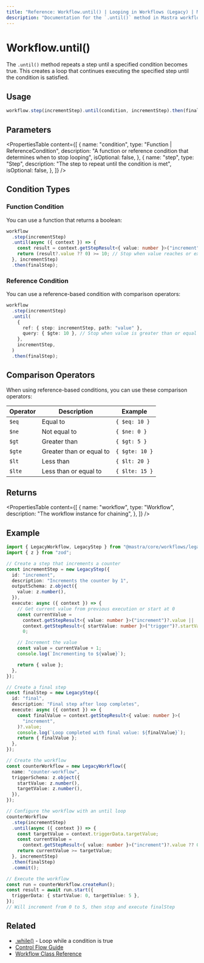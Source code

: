```yaml
---
title: "Reference: Workflow.until() | Looping in Workflows (Legacy) | Mastra Docs"
description: "Documentation for the `.until()` method in Mastra workflows, which repeats a step until a specified condition becomes true."
---
```


# Workflow.until()

The `.until()` method repeats a step until a specified condition becomes true. This creates a loop that continues executing the specified step until the condition is satisfied.

## Usage

```typescript
workflow.step(incrementStep).until(condition, incrementStep).then(finalStep);
```

## Parameters

<PropertiesTable
  content={[
    {
      name: "condition",
      type: "Function | ReferenceCondition",
      description:
        "A function or reference condition that determines when to stop looping",
      isOptional: false,
    },
    {
      name: "step",
      type: "Step",
      description: "The step to repeat until the condition is met",
      isOptional: false,
    },
  ]}
/>

## Condition Types

### Function Condition

You can use a function that returns a boolean:

```typescript
workflow
  .step(incrementStep)
  .until(async ({ context }) => {
    const result = context.getStepResult<{ value: number }>("increment");
    return (result?.value ?? 0) >= 10; // Stop when value reaches or exceeds 10
  }, incrementStep)
  .then(finalStep);
```

### Reference Condition

You can use a reference-based condition with comparison operators:

```typescript
workflow
  .step(incrementStep)
  .until(
    {
      ref: { step: incrementStep, path: "value" },
      query: { $gte: 10 }, // Stop when value is greater than or equal to 10
    },
    incrementStep,
  )
  .then(finalStep);
```

## Comparison Operators

When using reference-based conditions, you can use these comparison operators:

| Operator | Description              | Example        |
| -------- | ------------------------ | -------------- |
| `$eq`    | Equal to                 | `{ $eq: 10 }`  |
| `$ne`    | Not equal to             | `{ $ne: 0 }`   |
| `$gt`    | Greater than             | `{ $gt: 5 }`   |
| `$gte`   | Greater than or equal to | `{ $gte: 10 }` |
| `$lt`    | Less than                | `{ $lt: 20 }`  |
| `$lte`   | Less than or equal to    | `{ $lte: 15 }` |

## Returns

<PropertiesTable
  content={[
    {
      name: "workflow",
      type: "Workflow",
      description: "The workflow instance for chaining",
    },
  ]}
/>

## Example

```typescript
import { LegacyWorkflow, LegacyStep } from "@mastra/core/workflows/legacy";
import { z } from "zod";

// Create a step that increments a counter
const incrementStep = new LegacyStep({
  id: "increment",
  description: "Increments the counter by 1",
  outputSchema: z.object({
    value: z.number(),
  }),
  execute: async ({ context }) => {
    // Get current value from previous execution or start at 0
    const currentValue =
      context.getStepResult<{ value: number }>("increment")?.value ||
      context.getStepResult<{ startValue: number }>("trigger")?.startValue ||
      0;

    // Increment the value
    const value = currentValue + 1;
    console.log(`Incrementing to ${value}`);

    return { value };
  },
});

// Create a final step
const finalStep = new LegacyStep({
  id: "final",
  description: "Final step after loop completes",
  execute: async ({ context }) => {
    const finalValue = context.getStepResult<{ value: number }>(
      "increment",
    )?.value;
    console.log(`Loop completed with final value: ${finalValue}`);
    return { finalValue };
  },
});

// Create the workflow
const counterWorkflow = new LegacyWorkflow({
  name: "counter-workflow",
  triggerSchema: z.object({
    startValue: z.number(),
    targetValue: z.number(),
  }),
});

// Configure the workflow with an until loop
counterWorkflow
  .step(incrementStep)
  .until(async ({ context }) => {
    const targetValue = context.triggerData.targetValue;
    const currentValue =
      context.getStepResult<{ value: number }>("increment")?.value ?? 0;
    return currentValue >= targetValue;
  }, incrementStep)
  .then(finalStep)
  .commit();

// Execute the workflow
const run = counterWorkflow.createRun();
const result = await run.start({
  triggerData: { startValue: 0, targetValue: 5 },
});
// Will increment from 0 to 5, then stop and execute finalStep
```

## Related

- [.while()](./while.mdx) - Loop while a condition is true
- [Control Flow Guide](../../docs/workflows-legacy/control-flow.mdx)
- [Workflow Class Reference](./workflow.mdx)

